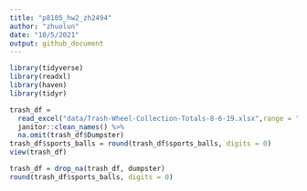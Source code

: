 ```yaml
---
title: "p8105_hw2_zh2494"
author: "zhuolun"
date: "10/5/2021"
output: github_document
---
```


```r
library(tidyverse)
library(readxl)
library(haven)
library(tidyr)
```

```r
trash_df = 
  read_excel("data/Trash-Wheel-Collection-Totals-8-6-19.xlsx",range = "A2:N408") %>%
  janitor::clean_names() %>% 
  na.omit(trash_df$Dumpster)
trash_df$sports_balls = round(trash_df$sports_balls, digits = 0)
view(trash_df)
```

```r
trash_df = drop_na(trash_df, dumpster)
round(trash_df$sports_balls, digits = 0)
```

